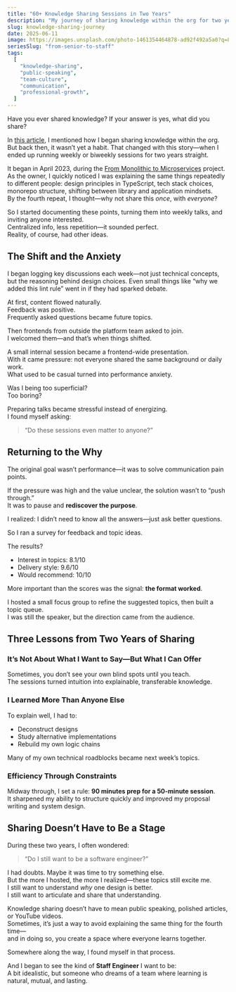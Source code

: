 ```yaml
---
title: "60+ Knowledge Sharing Sessions in Two Years"
description: "My journey of sharing knowledge within the org for two years."
slug: knowledge-sharing-journey
date: 2025-06-11
image: https://images.unsplash.com/photo-1461354464878-ad92f492a5a0?q=80&w=1470&auto=format&fit=crop&ixlib=rb-4.1.0&ixid=M3wxMjA3fDB8MHxwaG90by1wYWdlfHx8fGVufDB8fHx8fA%3D%3D
seriesSlug: "from-senior-to-staff"
tags:
  [
    "knowledge-sharing",
    "public-speaking",
    "team-culture",
    "communication",
    "professional-growth",
  ]
---
```


Have you ever shared knowledge? 
If your answer is yes, what did you share?

In [this article](/en/posts/from-stage-fright-to-embracing-the-spotlight), I mentioned how I began sharing knowledge within the org.  
But back then, it wasn’t yet a habit. That changed with this story—when I ended up running weekly or biweekly sessions for two years straight.

<Spacer />

It began in April 2023, during the [From Monolithic to Microservices](/en/posts/from-monolithic-to-microservice) project.  
As the owner, I quickly noticed I was explaining the same things repeatedly to different people: design principles in TypeScript, tech stack choices, monorepo structure, shifting between library and application mindsets.  
By the fourth repeat, I thought—why not share this *once*, with *everyone*?

So I started documenting these points, turning them into weekly talks, and inviting anyone interested.  
Centralized info, less repetition—it sounded perfect.  
Reality, of course, had other ideas.


## The Shift and the Anxiety

I began logging key discussions each week—not just technical concepts, but the reasoning behind design choices. Even small things like “why we added this lint rule” went in if they had sparked debate.

At first, content flowed naturally.  
Feedback was positive.  
Frequently asked questions became future topics.

Then frontends from outside the platform team asked to join.  
I welcomed them—and that’s when things shifted.

A small internal session became a frontend-wide presentation.  
With it came pressure: not everyone shared the same background or daily work.  
What used to be casual turned into performance anxiety.

Was I being too superficial?  
Too boring?

Preparing talks became stressful instead of energizing.  
I found myself asking:

> “Do these sessions even matter to anyone?”

## Returning to the Why

The original goal wasn’t performance—it was to solve communication pain points.

If the pressure was high and the value unclear, the solution wasn’t to “push through.”  
It was to pause and **rediscover the purpose**.

I realized: I didn’t need to know all the answers—just ask better questions.

So I ran a survey for feedback and topic ideas.

The results?

- Interest in topics: 8.1/10  
- Delivery style: 9.6/10  
- Would recommend: 10/10  

More important than the scores was the signal: **the format worked**.

I hosted a small focus group to refine the suggested topics, then built a topic queue.  
I was still the speaker, but the direction came from the audience.


## Three Lessons from Two Years of Sharing

### It’s Not About What I Want to Say—But What I Can Offer  
Sometimes, you don’t see your own blind spots until you teach.  
The sessions turned intuition into explainable, transferable knowledge.

### I Learned More Than Anyone Else  
To explain well, I had to:  
- Deconstruct designs  
- Study alternative implementations  
- Rebuild my own logic chains  

Many of my own technical roadblocks became next week’s topics.

### Efficiency Through Constraints  
Midway through, I set a rule: **90 minutes prep for a 50-minute session**.  
It sharpened my ability to structure quickly and improved my proposal writing and system design.

## Sharing Doesn’t Have to Be a Stage

During these two years, I often wondered:

> “Do I still want to be a software engineer?”

I had doubts. Maybe it was time to try something else.  
But the more I hosted, the more I realized—these topics still excite me.  
I still want to understand *why* one design is better.  
I still want to articulate and share that understanding.

Knowledge sharing doesn’t have to mean public speaking, polished articles, or YouTube videos.  
Sometimes, it’s just a way to avoid explaining the same thing for the fourth time—  
and in doing so, you create a space where everyone learns together.

Somewhere along the way, I found myself in that process.

And I began to see the kind of **Staff Engineer** I want to be:  
A bit idealistic, but someone who dreams of a team where learning is natural, mutual, and lasting.
